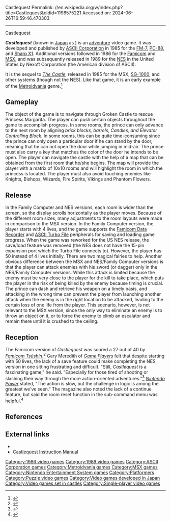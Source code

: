 Castlequest
Permalink: //en.wikipedia.org/w/index.php?title=Castlequest&oldid=1198575221
Accessed on: 2024-06-26T16:59:46.470303



------
Castlequest
{{for|the BBC Micro game|Castle Quest (1985 video game)}}
{{Refimprove|date=July 2008}}
{{Infobox video game
|title = Castlequest
|image = CastlequestNESBoxart.jpg
|caption = NES box art
|developer = [[ASCII Corporation]]<ref name="gamefaqs">[http://www.gamefaqs.com/console/nes/data/587178.html Castlequest Info – Castlequest Information – Castlequest Release Date<!-- Bot generated title -->]</ref>
|publisher = ASCII Corporation<br>Nexoft Corporation<ref name="gamefaqs"/>
|designer = Isao Yoshida<br>Keisuke Iwakura
|composer = Mitsunori Ogihara (Famicom)
|engine =
|released = {{vgrelease|JP|1985 (computers)|JP|November 28, 1986 (NES)<ref name="gamefaqs"/>}}{{vgrelease|NA|September 1989<ref name="gamefaqs"/>}}
|genre = [[Adventure game|Adventure]]
|modes = [[Single-player video game|Single-player]]
|platforms = [[MSX]], [[Nintendo Entertainment System|NES]]
}}

'''''Castlequest''''' (known in [[Japan]] as {{nihongo|'''''Castle Excellent'''''|キャッスルエクセレント|Kyassuru Ekuserento}}) is an [[Adventure game|adventure]] video game.  It was developed and published by [[ASCII Corporation]] in 1985 for the [[FM-7]], [[PC-88]], and [[Sharp X1]]. Additional versions followed in 1986 for the [[Nintendo Entertainment System|Famicom]] and [[MSX]], and was subsequently released in 1989 for the [[Nintendo Entertainment System|NES]] in the United States by Nexoft Corporation (the American division of ASCII).

It is the sequel to ''[[The Castle (video game)|The Castle]]'', released in 1985 for the MSX, [[SG-1000]], and other systems (though not the NES). Like that game, it is an early example of the [[Metroidvania]] genre.<ref name="Pacheco">{{cite web | url = http://gamehall.uol.com.br/v10/the-castle/ | title = The Castle | first = Márcio | last = Pacheco | date = June 23, 2016 | accessdate = July 14, 2016 | publisher = GameHall | quote = "[O]s japas criaram uma mecânica de jogo que pode ser considerado o 'avô' de títulos como 'Super Metroid' e 'Castlevania: Symphony of the Night' . . . . “Castle Excellent” para MSX e NES, mantendo a mesma fórmula com algumas poucas diferenças." | archive-url = https://web.archive.org/web/20160627073938/http://gamehall.uol.com.br/v10/the-castle/ | archive-date = June 27, 2016 | url-status = dead }}</ref>

==Gameplay==
The object of the game is to navigate through Groken Castle to rescue Princess Margarita. The player can push certain objects throughout the game to accomplish progress. In some rooms, the prince can only advance to the next room by aligning ''brick blocks, barrels, Candles, and Elevator Controlling Block''. In some rooms, this can be quite time-consuming since the prince can only open a particular door if he can stand by the door, meaning that he can not open the door while jumping in mid-air. The prince must also carry a key that matches the color of the door he intends to be open. The player can navigate the castle with the help of a map that can be obtained from the first room that he/she begins. The map will provide the player with a matrix of 10x10 rooms and will highlight the room in which the princess is located. The player must also avoid touching enemies like Knights, Bishops, Wizards, Fire Spirits, Vikings and Phantom Flowers.

==Release==
In the Family Computer and NES versions, each room is wider than the screen, so the display scrolls horizontally as the player moves. Because of the different room sizes, many adjustments to the room layouts were made in comparison to the MSX version. In the Family Computer version, the player starts with 4 lives, and the game supports the [[Famicom Data Recorder]] and [[Turbo File (ASCII)|ASCII Turbo File]] peripherals for saving and loading game progress. When the game was reworked for the US NES release, the save/load feature was removed (the NES does not have the 15-pin expansion port which the Turbo File connects to). However, the player has 50 instead of 4 lives initially. There are two magical fairies to help. Another obvious difference between the MSX and NES/Family Computer versions is that the player can attack enemies with his sword (or dagger) only in the NES/Family Computer versions. While this attack is limited because the enemy must be very close to the player for the kill to take place, which puts the player in the risk of being killed by the enemy because timing is crucial. The prince can dash and retrieve his weapon on a timely basis, and attacking in the wrong time can prevent the player from launching another attack when the enemy is in the right location to be attacked, leading to the certain loss of one life from the player.
This scenario, however, is not relevant to the MSX version, since the only way to eliminate an enemy is to throw an object on it, or to force the enemy to climb an escalator and remain there until it is crushed to the ceiling.

==Reception==
The Famicom version of ''Castlequest'' was scored a 27 out of 40 by ''[[Famitsu|Famicom Tsūshin]]''.<ref>{{cite magazine | author=''Famitsu'' staff | date=October 31, 1986 | magazine=[[Famitsu|Famicom Tsūshin]] | publisher=[[ASCII Corporation]] | number=10 | page=9 | language=ja | title=新作ゲームクロスレビュー | trans-title=New Game Cross Review | url=https://www.famitsu.com/cominy/?m=pc&a=page_h_title&title_id=19817&redirect=no | access-date=June 20, 2022 | archive-date=June 19, 2022 | archive-url=https://web.archive.org/web/20220619125403/https://www.famitsu.com/cominy/?m=pc&a=page_h_title&title_id=19817&redirect=no | url-status=bot: unknown }}</ref>
Gary Meredith of ''[[Game Players]]'' felt that despite starting with 50 lives, the lack of a save feature could make completing the NES version in one sitting frustrating and difficult. "Still, ''Castlequest'' is a fascinating game," he said. "Especially for those tired of shooting or slashing their way through the more action-oriented adventures."<ref name="gameplayers">{{cite magazine | author=Meredith, Gary | date=March 1990 | title=Nintendo Reviews: ''Castlequest''| magazine=[[Game Players]] | publisher=Signal Research, Inc. | volume=2 | issue=3 | page=85 | issn=1042-3133}}</ref> ''[[Nintendo Power]]'' stated, "The action is slow, but the challenge in logic is among the greatest we've seen." The magazine also noted the lack of a continue feature, but said the room reset function in the sub-command menu was helpful.<ref>{{cite magazine | author=''Nintendo Power'' staff | date=September–October 1989 | title=Video Shorts: ''Castlequest'' from Nexoft | magazine=[[Nintendo Power]] | publisher=[[Nintendo of America]] | volume=8 | page=80 | issn=1041-9551}}</ref>

==References==
{{reflist}}

==External links==
*{{moby game|id=/castlequest}}
*[http://www.atarihq.com/tsr/manuals/castlequ.txt Castlequest Instruction Manual]

[[Category:1986 video games]]
[[Category:1989 video games]]
[[Category:ASCII Corporation games]]
[[Category:Metroidvania games]]
[[Category:MSX games]]
[[Category:Nintendo Entertainment System games]]
[[Category:Platformers]]
[[Category:Puzzle video games]]
[[Category:Video games developed in Japan]]
[[Category:Video games set in castles]]
[[Category:Single-player video games]]